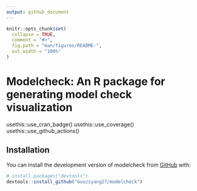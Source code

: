 ```yaml
---
output: github_document
---
```


<!-- README.md is generated from README.Rmd. Please edit that file -->

```r
knitr::opts_chunk$set(
  collapse = TRUE,
  comment = "#>",
  fig.path = "man/figures/README-",
  out.width = "100%"
)
```

# Modelcheck: An R package for generating model check visualization

<!-- badges: start -->
usethis::use_cran_badge()
usethis::use_coverage()
usethis::use_github_actions()
<!-- badges: end -->

## Installation

You can install the development version of modelcheck from [GitHub](https://github.com/) with:

``` r
# install.packages("devtools")
devtools::install_github("Guoziyang27/modelcheck")
```

